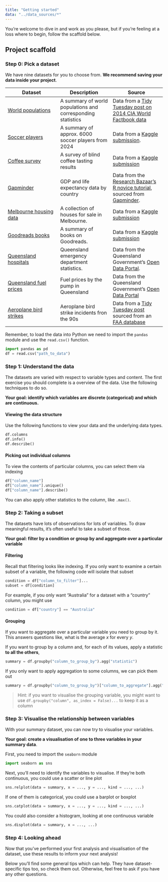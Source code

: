 ```yaml
---
title: "Getting started"
data: "../data_sources/*"
---
```


You're welcome to dive in and work as you please, but if you're feeling at a loss where to begin, follow the scaffold below.

## Project scaffold

### Step 0: Pick a dataset

We have nine datasets for you to choose from. **We recommend saving your data inside your project**.

| Dataset | Description | Source |
| --- | --- | --- |
| [World populations](../data_sources/population.csv) | A summary of world populations and corresponding statistics | Data from a [Tidy Tuesday post on 2014 CIA World Factbook data](https://github.com/rfordatascience/tidytuesday/blob/main/data/2024/2024-10-22/readme.md)
| [Soccer players](../data_sources/Players2024.csv) | A summary of approx. 6000 soccer players from 2024 | Data from a [Kaggle submission](https://www.kaggle.com/datasets/asemmustafa/football-players-2024-dataset).
| [Coffee survey](../data_sources/coffee_survey.csv) | A survey of blind coffee tasting results | Data from a [Kaggle submission](https://www.kaggle.com/datasets/sujaykapadnis/lets-do-some-coffee-tasting)
| [Gapminder](../data_sources/gapminder.csv) | GDP and life expectancy data by country | Data from the [Research Bazaar's R novice tutorial](https://github.com/resbaz/r-novice-gapminder), sourced from [Gapminder](https://www.gapminder.org/).
| [Melbourne housing data](../data_sources/melb_data.csv) | A collection of houses for sale in Melbourne. | Data from a [Kaggle submission](https://www.kaggle.com/datasets/dansbecker/melbourne-housing-snapshot) | 
| [Goodreads books](../data_sources/books.csv) | A summary of books on Goodreads. | Data from a [Kaggle submission](https://www.kaggle.com/datasets/jealousleopard/goodreadsbooks)
| [Queensland hospitals](../data_sources/hospital_data.csv) | Queensland emergency department statistics. | Data from the Queensland Government's [Open Data Portal](https://www.data.qld.gov.au/dataset/emergency-departments-quarterly-data). |
| [Queensland fuel prices](../data_sources/qld_fuel.csv) | Fuel prices by the pump in Queensland | Data from the Queensland Government's [Open Data Portal](https://www.data.qld.gov.au/dataset/fuel-price-reporting-2024)
| [Aeroplane bird strikes](../data_sources/birds_strikes.csv) | Aeroplane bird strike incidents fron the 90s| Data from a [Tidy Tuesday post](https://github.com/rfordatascience/tidytuesday/tree/2500765853ea5235409d936cf9bbbf7d5f8b6881/data/2019/2019-07-23) sourced from an [FAA database](https://wildlife.faa.gov/home)

Remember, to load the data into Python we need to import the `pandas` module and use the `read.csv()` function.

```python
import pandas as pd
df = read.csv("path_to_data")
```

### Step 1: Understand the data

The datasets are varied with respect to variable types and content. The first exercise you should complete is a overview of the data. Use the following techniques to do so.

**Your goal: identify which variables are discrete (categorical) and which are continuous.**

#### Viewing the data structure

Use the following functions to view your data and the underlying data types.

```python
df.columns
df.info()
df.describe()
```

#### Picking out individual columns

To view the contents of particular columns, you can select them via indexing

```python
df["column_name"]
df["column_name"].unique()
df["column_name"].describe()
```

You can also apply other statistics to the column, like `.max()`.

### Step 2: Taking a subset

The datasets have lots of observations for lots of variables. To draw meaningful results, it's often useful to take a subset of those.

**Your goal: filter by a condition or group by and aggregate over a particular variable**

#### Filtering

Recall that filtering looks like indexing. If you only want to examine a certain subset of a variable, the following code will isolate that subset

```python
condition = df["column_to_filter"]...
subset = df[condition]
```

For example, if you only want "Australia" for a dataset with a "country" column, you might use 

```python
condition = df["country"] == "Australia"
```

#### Grouping

If you want to aggregate over a particular variable you need to group by it. This answers questions like, what is the average $x$ for every $y$.

If you want to group by a column and, for each of its values, apply a statistic **to all the others**,

```python
summary = df.groupby("column_to_group_by").agg("statistic")
```

If you only want to apply aggregation to some columns, we can pick them out

```python
summary = df.groupby("column_to_group_by")["column_to_aggregate"].agg("statistic")
```

> Hint: if you want to visualise the grouping variable, you might want to use `df.groupby("column", as_index = False)...` to keep it as a column

### Step 3: Visualise the relationship between variables

With your summary dataset, you can now try to visualise your variables.

**Your goal: create a visualisation of one to three variables in your summary data**.

First, you need to import the `seaborn` module

```python
import seaborn as sns
```

Next, you'll need to identify the variables to visualise. If they're both continuous, you could use a scatter or line plot

```python
sns.relplot(data = summary, x = ..., y = ..., kind = ..., ...)
```

If one of them is categorical, you could use a barplot or boxplot

```python
sns.catplot(data = summary, x = ..., y = ..., kind = ..., ...)
```

You could also consider a histogram, looking at one continuous variable

```python
sns.displot(data = summary, x = ..., ...)
```


### Step 4: Looking ahead

Now that you've performed your first analysis and visualisation of the dataset, use these results to inform your next analysis!

Below you'll find some general tips which can help. They have dataset-specific tips too, so check them out. Otherwise, feel free to ask if you have any other questions.
